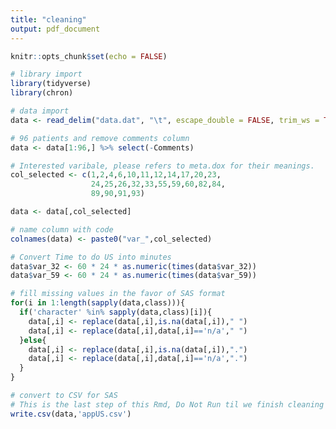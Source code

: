 ```yaml
---
title: "cleaning"
output: pdf_document
---
```


```r
knitr::opts_chunk$set(echo = FALSE)
```

```r
# library import
library(tidyverse)
library(chron)
```

```r
# data import
data <- read_delim("data.dat", "\t", escape_double = FALSE, trim_ws = TRUE)

# 96 patients and remove comments column
data <- data[1:96,] %>% select(-Comments)

# Interested varibale, please refers to meta.dox for their meanings.
col_selected <- c(1,2,4,6,10,11,12,14,17,20,23,
                  24,25,26,32,33,55,59,60,82,84,
                  89,90,91,93)

data <- data[,col_selected]

# name column with code
colnames(data) <- paste0("var_",col_selected)

# Convert Time to do US into minutes
data$var_32 <- 60 * 24 * as.numeric(times(data$var_32))
data$var_59 <- 60 * 24 * as.numeric(times(data$var_59))

# fill missing values in the favor of SAS format
for(i in 1:length(sapply(data,class))){
  if('character' %in% sapply(data,class)[i]){
    data[,i] <- replace(data[,i],is.na(data[,i])," ")
    data[,i] <- replace(data[,i],data[,i]=='n/a'," ")
  }else{
    data[,i] <- replace(data[,i],is.na(data[,i]),".")
    data[,i] <- replace(data[,i],data[,i]=='n/a',".")
  }
}
```

```r
# convert to CSV for SAS
# This is the last step of this Rmd, Do Not Run til we finish cleaning
write.csv(data,'appUS.csv')
```



